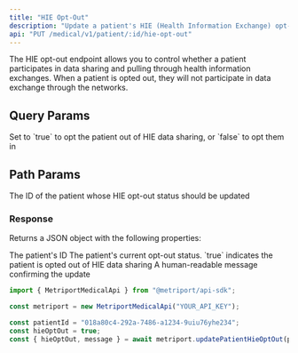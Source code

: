 ```yaml
---
title: "HIE Opt-Out"
description: "Update a patient's HIE (Health Information Exchange) opt-out status"
api: "PUT /medical/v1/patient/:id/hie-opt-out"
---
```


The HIE opt-out endpoint allows you to control whether a patient participates in data sharing and pulling through health information exchanges. When a patient is opted out, they will not participate in data exchange through the networks.

## Query Params

<ParamField query="hieOptOut" type="boolean" required>
  Set to `true` to opt the patient out of HIE data sharing, or `false` to opt them in
</ParamField>

## Path Params

<ParamField path="id" type="string" required>
  The ID of the patient whose HIE opt-out status should be updated
</ParamField>

### Response

Returns a JSON object with the following properties:

<ResponseField name="id" type="string">
  The patient's ID
</ResponseField>

<ResponseField name="hieOptOut" type="boolean">
  The patient's current opt-out status. `true` indicates the patient is opted out of HIE data
  sharing
</ResponseField>

<ResponseField name="message" type="string">
  A human-readable message confirming the update
</ResponseField>

<ResponseExample>

```javascript Metriport SDK
import { MetriportMedicalApi } from "@metriport/api-sdk";

const metriport = new MetriportMedicalApi("YOUR_API_KEY");

const patientId = "018a80c4-292a-7486-a1234-9uiu76yhe234";
const hieOptOut = true;
const { hieOptOut, message } = await metriport.updatePatientHieOptOut(patientId, hieOptOut);
```

</ResponseExample>
